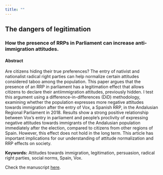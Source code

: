 ```yaml
---
title: ""
---
```


## The dangers of legitimation

### How the presence of RRPs in Parliament can increase anti-immigration attitudes.

#### Abstract

Are citizens hiding their true preferences? The entry of nativist and nationalist
radical right parties can help normalize certain attitudes considered taboo
among the population. This paper argues that the presence of an RRP in parliament
has a legitimation effect that allows citizens to declare their antiimmigration
attitudes, previously hidden. I test this argument using a difference-in-differences
(DiD) methodology, examining whether the population expresses more negative
attitudes towards immigration after the entry of Vox, a Spanish RRP, in the Andalusian
Regional Parliament in 2018. Results show a strong positive relationship
between Vox’s entry in parliament and people’s proclivity of expressing negative
attitudes towards immigrants of the Andalusian population immediately after the
election, compared to citizens from other regions of Spain. However, this effect
does not hold in the long term. This article has important implications for our
understanding of attitude normalization and RRP effects on society.

**Keywords:** Attitudes towards immigration, legitimation, persuasion, radical right parties, social norms, Spain, Vox.

Check the manuscript <a href="legitimation_vox_manuscript.pdf#" class="download" title="here">here</a>.
